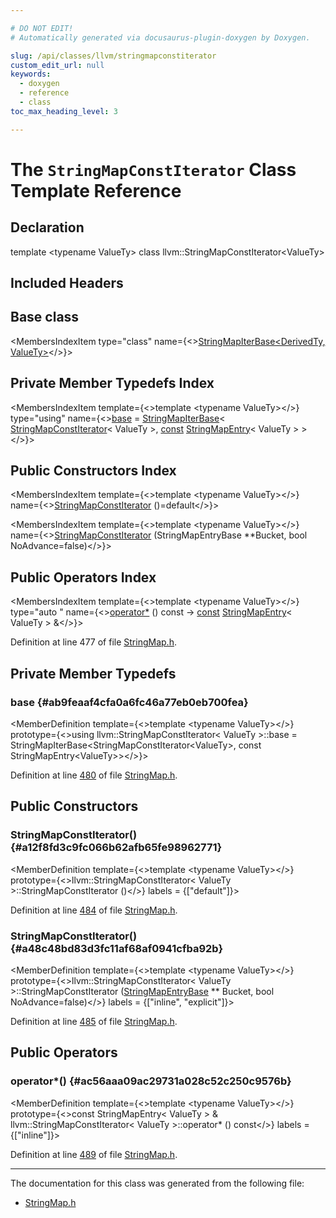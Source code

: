 ```yaml
---

# DO NOT EDIT!
# Automatically generated via docusaurus-plugin-doxygen by Doxygen.

slug: /api/classes/llvm/stringmapconstiterator
custom_edit_url: null
keywords:
  - doxygen
  - reference
  - class
toc_max_heading_level: 3

---
```





# The `StringMapConstIterator` Class Template Reference

<DoxygenPage pluginConfig={pluginConfig}>



## Declaration

<CodeBlock>template &lt;typename ValueTy&gt;
class llvm::StringMapConstIterator&lt;ValueTy&gt;</CodeBlock>

## Included Headers

<IncludesList>
<IncludesListItem
  filePath="llvm/ADT/StringMap.h"
  permalink="/docs/api/files/include/include/llvm/include/llvm/adt/stringmap-h"
  isLocal="true" />
</IncludesList>

## Base class

<MembersIndex>

<MembersIndexItem
  type="class"
  name={<><a href="/docs/api/classes/llvm/stringmapiterbase">StringMapIterBase&lt;DerivedTy, ValueTy&gt;</a></>}>
</MembersIndexItem>

</MembersIndex>

## Private Member Typedefs Index

<MembersIndex>

<MembersIndexItem
  template={<>template &lt;typename ValueTy&gt;</>}
  type="using"
  name={<><a href="#ab9feaaf4cfa0a6fc46a77eb0eb700fea">base</a> = <a href="/docs/api/classes/llvm/stringmapiterbase">StringMapIterBase</a>&lt; <a href="/docs/api/classes/llvm/stringmapconstiterator">StringMapConstIterator</a>&lt; ValueTy &gt;, <a href="/docs/api/files/lib/lib/target/lib/target/aarch64/aarch64promoteconstant-cpp/#a90f8350fecae261c25be85d38b451bff">const</a> <a href="/docs/api/classes/llvm/stringmapentry">StringMapEntry</a>&lt; ValueTy &gt; &gt;</>}>
</MembersIndexItem>

</MembersIndex>

## Public Constructors Index

<MembersIndex>

<MembersIndexItem
  template={<>template &lt;typename ValueTy&gt;</>}
  name={<><a href="#a12f8fd3c9fc066b62afb65fe98962771">StringMapConstIterator</a> ()=default</>}>
</MembersIndexItem>

<MembersIndexItem
  template={<>template &lt;typename ValueTy&gt;</>}
  name={<><a href="#a48c48bd83d3fc11af68af0941cfba92b">StringMapConstIterator</a> (StringMapEntryBase &#42;&#42;Bucket, bool NoAdvance=false)</>}>
</MembersIndexItem>

</MembersIndex>

## Public Operators Index

<MembersIndex>

<MembersIndexItem
  template={<>template &lt;typename ValueTy&gt;</>}
  type="auto "
  name={<><a href="#ac56aaa09ac29731a028c52c250c9576b">operator&#42;</a> () const -&gt; <a href="/docs/api/files/lib/lib/target/lib/target/aarch64/aarch64promoteconstant-cpp/#a90f8350fecae261c25be85d38b451bff">const</a> <a href="/docs/api/classes/llvm/stringmapentry">StringMapEntry</a>&lt; ValueTy &gt; &amp;</>}>
</MembersIndexItem>

</MembersIndex>


Definition at line 477 of file <a href="/docs/api/files/include/include/llvm/include/llvm/adt/stringmap-h">StringMap.h</a>.

<SectionDefinition>

## Private Member Typedefs

### base {#ab9feaaf4cfa0a6fc46a77eb0eb700fea}

<MemberDefinition
  template={<>template &lt;typename ValueTy&gt;</>}
  prototype={<>using llvm::StringMapConstIterator&lt; ValueTy &gt;::base =  StringMapIterBase&lt;StringMapConstIterator&lt;ValueTy&gt;,
                                 const StringMapEntry&lt;ValueTy&gt;&gt;</>}>

Definition at line <a href="/docs/api/files/include/include/llvm/include/llvm/adt/stringmap-h/#l00480">480</a> of file <a href="/docs/api/files/include/include/llvm/include/llvm/adt/stringmap-h">StringMap.h</a>.
</MemberDefinition>

</SectionDefinition>

<SectionDefinition>

## Public Constructors

### StringMapConstIterator() {#a12f8fd3c9fc066b62afb65fe98962771}

<MemberDefinition
  template={<>template &lt;typename ValueTy&gt;</>}
  prototype={<>llvm::StringMapConstIterator&lt; ValueTy &gt;::StringMapConstIterator ()</>}
  labels = {["default"]}>

Definition at line <a href="/docs/api/files/include/include/llvm/include/llvm/adt/stringmap-h/#l00484">484</a> of file <a href="/docs/api/files/include/include/llvm/include/llvm/adt/stringmap-h">StringMap.h</a>.
</MemberDefinition>

### StringMapConstIterator() {#a48c48bd83d3fc11af68af0941cfba92b}

<MemberDefinition
  template={<>template &lt;typename ValueTy&gt;</>}
  prototype={<>llvm::StringMapConstIterator&lt; ValueTy &gt;::StringMapConstIterator (<a href="/docs/api/classes/llvm/stringmapentrybase">StringMapEntryBase</a> &#42;&#42; Bucket, bool NoAdvance=false)</>}
  labels = {["inline", "explicit"]}>

Definition at line <a href="/docs/api/files/include/include/llvm/include/llvm/adt/stringmap-h/#l00485">485</a> of file <a href="/docs/api/files/include/include/llvm/include/llvm/adt/stringmap-h">StringMap.h</a>.
</MemberDefinition>

</SectionDefinition>

<SectionDefinition>

## Public Operators

### operator&#42;() {#ac56aaa09ac29731a028c52c250c9576b}

<MemberDefinition
  template={<>template &lt;typename ValueTy&gt;</>}
  prototype={<>const StringMapEntry&lt; ValueTy &gt; &amp; llvm::StringMapConstIterator&lt; ValueTy &gt;::operator&#42; () const</>}
  labels = {["inline"]}>

Definition at line <a href="/docs/api/files/include/include/llvm/include/llvm/adt/stringmap-h/#l00489">489</a> of file <a href="/docs/api/files/include/include/llvm/include/llvm/adt/stringmap-h">StringMap.h</a>.
</MemberDefinition>

</SectionDefinition>

<hr/>

The documentation for this class was generated from the following file:

<ul>
<li><a href="/docs/api/files/include/include/llvm/include/llvm/adt/stringmap-h">StringMap.h</a></li>
</ul>

</DoxygenPage>
